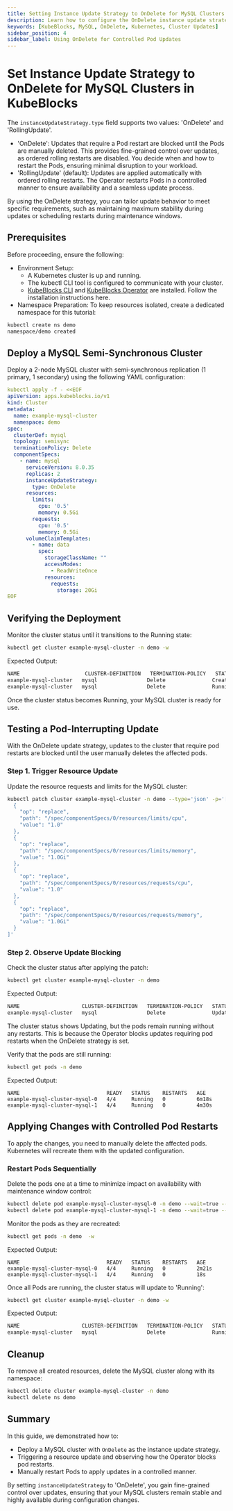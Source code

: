 ```yaml
---
title: Setting Instance Update Strategy to OnDelete for MySQL Clusters in KubeBlocks
description: Learn how to configure the OnDelete instance update strategy to control updates for MySQL clusters in KubeBlocks.
keywords: [KubeBlocks, MySQL, OnDelete, Kubernetes, Cluster Updates]
sidebar_position: 4
sidebar_label: Using OnDelete for Controlled Pod Updates
---
```


# Set Instance Update Strategy to OnDelete for MySQL Clusters in KubeBlocks

The `instanceUpdateStrategy.type` field supports two values: 'OnDelete' and 'RollingUpdate'.
- 'OnDelete': Updates that require a Pod restart are blocked until the Pods are manually deleted. This provides fine-grained control over updates, as ordered rolling restarts are disabled. You decide when and how to restart the Pods, ensuring minimal disruption to your workload.
- 'RollingUpdate' (default): Updates are applied automatically with ordered rolling restarts. The Operator restarts Pods in a controlled manner to ensure availability and a seamless update process.

By using the OnDelete strategy, you can tailor update behavior to meet specific requirements, such as maintaining maximum stability during updates or scheduling restarts during maintenance windows.

## Prerequisites

Before proceeding, ensure the following:
- Environment Setup:
    - A Kubernetes cluster is up and running.
    - The kubectl CLI tool is configured to communicate with your cluster.
    - [KubeBlocks CLI](../../user_docs/references/install-kbcli) and [KubeBlocks Operator](../../user_docs/overview/install-kubeblocks) are installed. Follow the installation instructions here.
- Namespace Preparation: To keep resources isolated, create a dedicated namespace for this tutorial:

```bash
kubectl create ns demo
namespace/demo created
```

## Deploy a MySQL Semi-Synchronous Cluster

Deploy a 2-node MySQL cluster with semi-synchronous replication (1 primary, 1 secondary) using the following YAML configuration:

```yaml
kubectl apply -f - <<EOF
apiVersion: apps.kubeblocks.io/v1
kind: Cluster
metadata:
  name: example-mysql-cluster
  namespace: demo
spec:
  clusterDef: mysql
  topology: semisync
  terminationPolicy: Delete
  componentSpecs:
    - name: mysql
      serviceVersion: 8.0.35
      replicas: 2
      instanceUpdateStrategy:
        type: OnDelete
      resources:
        limits:
          cpu: '0.5'
          memory: 0.5Gi
        requests:
          cpu: '0.5'
          memory: 0.5Gi
      volumeClaimTemplates:
        - name: data
          spec:
            storageClassName: ""
            accessModes:
              - ReadWriteOnce
            resources:
              requests:
                storage: 20Gi
EOF
```


## Verifying the Deployment

Monitor the cluster status until it transitions to the Running state:
```bash
kubectl get cluster example-mysql-cluster -n demo -w
```
Expected Output:
```bash
NAME                     CLUSTER-DEFINITION   TERMINATION-POLICY   STATUS    AGE
example-mysql-cluster   mysql                Delete               Creating   6s
example-mysql-cluster   mysql                Delete               Running    3m47s
```
Once the cluster status becomes Running, your MySQL cluster is ready for use.


## Testing a Pod-Interrupting Update
With the OnDelete update strategy, updates to the cluster that require pod restarts are blocked until the user manually deletes the affected pods.

### Step 1. Trigger Resource Update
Update the resource requests and limits for the MySQL cluster:
```bash
kubectl patch cluster example-mysql-cluster -n demo --type='json' -p='[
  {
    "op": "replace",
    "path": "/spec/componentSpecs/0/resources/limits/cpu",
    "value": "1.0"
  },
  {
    "op": "replace",
    "path": "/spec/componentSpecs/0/resources/limits/memory",
    "value": "1.0Gi"
  },
  {
    "op": "replace",
    "path": "/spec/componentSpecs/0/resources/requests/cpu",
    "value": "1.0"
  },
  {
    "op": "replace",
    "path": "/spec/componentSpecs/0/resources/requests/memory",
    "value": "1.0Gi"
  }
]'
```

### Step 2. Observe Update Blocking
Check the cluster status after applying the patch:
```bash
kubectl get cluster example-mysql-cluster -n demo
```
Expected Output:
```bash
NAME                    CLUSTER-DEFINITION   TERMINATION-POLICY   STATUS     AGE
example-mysql-cluster   mysql                Delete               Updating   5m57s
```
The cluster status shows Updating, but the pods remain running without any restarts. This is because the Operator blocks updates requiring pod restarts when the OnDelete strategy is set.

Verify that the pods are still running:
```bash
kubectl get pods -n demo
```
Expected Output:
```
NAME                            READY   STATUS    RESTARTS   AGE
example-mysql-cluster-mysql-0   4/4     Running   0          6m18s
example-mysql-cluster-mysql-1   4/4     Running   0          4m30s
```

## Applying Changes with Controlled Pod Restarts
To apply the changes, you need to manually delete the affected pods. Kubernetes will recreate them with the updated configuration.

### Restart Pods Sequentially
Delete the pods one at a time to minimize impact on availability with maintenance window control:
```bash
kubectl delete pod example-mysql-cluster-mysql-0 -n demo --wait=true --grace-period=300
kubectl delete pod example-mysql-cluster-mysql-1 -n demo --wait=true --grace-period=300
```
Monitor the pods as they are recreated:
```bash
kubectl get pods -n demo  -w
```
Expected Output:
```
NAME                            READY   STATUS    RESTARTS   AGE
example-mysql-cluster-mysql-0   4/4     Running   0          2m21s
example-mysql-cluster-mysql-1   4/4     Running   0          18s
```

Once all Pods are running, the cluster status will update to 'Running':
```bash
kubectl get cluster example-mysql-cluster -n demo -w
```
Expected Output:
```bash
NAME                    CLUSTER-DEFINITION   TERMINATION-POLICY   STATUS    AGE
example-mysql-cluster   mysql                Delete               Running   24m
```

## Cleanup
To remove all created resources, delete the MySQL cluster along with its namespace:
```bash
kubectl delete cluster example-mysql-cluster -n demo
kubectl delete ns demo
```


## Summary
In this guide, we demonstrated how to:
- Deploy a MySQL cluster with `OnDelete` as the instance update strategy.
- Triggering a resource update and observing how the Operator blocks pod restarts.
- Manually restart Pods to apply updates in a controlled manner.

By setting `instanceUpdateStrategy` to 'OnDelete', you gain fine-grained control over updates, ensuring that your MySQL clusters remain stable and highly available during configuration changes.